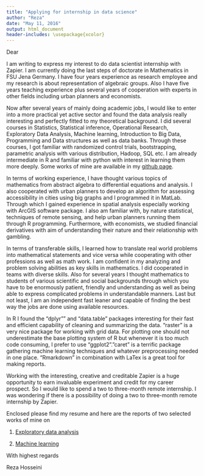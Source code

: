 ---
title: "Applying for internship in data science"
author: "Reza"
date: "May 11, 2016"
output: html_document
header-includes: \usepackage{xcolor}
---

Dear 

I am writing to express my interest to do data scientist internship with Zapier. I am currently doing the last steps of doctorate in Mathematics in FSU Jena Germany. I have four years experience as research employee and my research is about representation of algebraic groups. Also I have five years teaching experience plus several years of cooperation with experts in other fields including urban planners and economists.

Now after several years of mainly doing academic jobs, I would like to enter into a more practical yet active sector and found the data analysis really interesting and perfectly fitted to my theoretical background. I did several courses in Statistics, Statistical inference, Operational Research, Exploratory Data Analysis,  Machine learning, Introduction to Big Data, Programming and Data structures as well as data banks. Through these courses, I got familiar with randomized control trials, bootstrapping, parametric analysis with various distribution, Hadoop, SQL etc. I am already intermediate in R and familiar with python with interest in learning them more deeply. Some works of mine are available in my [github page](https://github.com/srhumir).

In terms of working experience, I have thought various topics of mathematics from abstract algebra to differential equations and analysis. I also cooperated with urban planners to develop an algorithm for assessing accessibility in cities using big graphs and I programmed it in MatLab. Through which I gained experience in spatial analysis especially working with ArcGIS software package. I also am familiar with, by nature statistical, techniques of remote sensing, and help urban planners running them through R programming. Furthermore, with economists, we studied financial derivatives with aim of understanding their nature and their relationship with gambling.

In terms of transferable skills, I learned how to translate real world problems into mathematical statements and vice versa while cooperating with other professions as well as math work. I am confident in my analyzing and problem solving abilities as key skills in mathematics. I did cooperated in teams with diverse skills. Also for several years I thought mathematics to students of various scientific and social backgrounds through which you have to be enormously patient, friendly and understanding as well as being able to express complicated problems in understandable manners. Last but not least, I am an independent fast leaner and capable of finding the best way the jobs are done using available resources.

In R I found the "dplyr"" and "data.table" packages interesting for their fast and efficient capability of cleaning and summarizing the data. "raster" is a very nice package for working with grid data. For plotting one should not underestimate the base plotting system of R but whenever it is too much code consuming, I prefer to use "ggplot2"."caret" is a terrific package gathering machine learning techniques and whatever preprocessing needed in one place. "Rmarkdown" in combination with LaTex is a great tool for making reports. 


Working with the interesting, creative and creditable Zapier is a huge opportunity to earn invaluable experiment and credit for my career prospect. So I would like to spend a two to three-month remote internship. I was wondering if there is a possibility of doing a two to three-month remote internship by Zapier. 

Enclosed please find my resume and here are the reports of two selected works of mine on 

1. [Exploratory data analysis](https://github.com/srhumir/Storm-Analysis)

2. [Machine learning](https://github.com/srhumir/Weight-Lifting-Exercises)


With highest regards

Reza Hosseini
